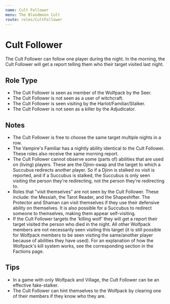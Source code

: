 ```yaml
---
name: Cult Follower
menu: The Bloodmoon Cult
route: roles/CultFollower
---
```


# Cult Follower

The Cult Follower can follow one player during the night. In the morning, the Cult Follower will get a report telling them who their target visited last night.

## Role Type

- The Cult Follower is seen as member of the Wolfpack by the Seer.
- The Cult Follower is not seen as a user of witchcraft.
- The Cult Follower is seen visiting by the Harlot/Familiar/Stalker.
- The Cult Follower is not seen as a killer by the Adjudicator.

## Notes

- The Cult Follower is free to choose the same target multiple nights in a row.
- The Vampire's Familiar has a nightly ability identical to the Cult Follower. These roles also receive the same morning report.
- The Cult Follower cannot observe some (parts of) abilities that are used on (living) players. These are the Djinn-swap and the target to which a Succubus redirects another player. So if a Djinn is stalked no visit is reported, and if a Succubus is stalked, the Succubus is only seen visiting the person they're redirecting, not the person they're redirecting to.
- Roles that "visit themselves" are not seen by the Cult Follower. These include: the Messiah, the Tarot Reader, and the Shapeshifter. The Protector and Shaman can visit themselves if they use their defensive ability on themselves. It is also possible for a Succubus to redirect someone to themselves, making them appear self-visiting.
- If the Cult Follower targets the 'killing wolf' they will get a report their target visited the person who died in the night. All other Wolfpack members are not necessarily seen visiting this target (it is still possible for Wolfpack members to be seen visiting the same/another player because of abilities they have used). For an explanation of how the Wolfpack's kill system works, see the corresponding section in the Factions page.

## Tips

- In a game with only Wolfpack and Village, the Cult Follower can be an effective fake-stalker.
- The Cult Follower can hint themselves to the Wolfpack by clearing one of their members if they know who they are.
